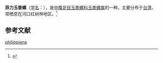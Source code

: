 {{Speciesbox
| name = 菲力玉黍螺
| image = 
| image_width = 
| genus = Littoraria
| species = philippiana
| authority = (Reeve, 1857)
}}
'''菲力玉黍螺'''（[[学名|学名]]：{{lang|la|'''''Littoraria philippiana'''''}}），是[[中腹足目|中腹足目]][[玉黍螺科|玉黍螺科]][[玉黍螺属|玉黍螺属]]的一种。主要分布于[[台湾|台湾]]，常栖息在河口红树林地区。<ref>{{cite web|url=http://shell.sinica.edu.tw/chinese/shellbase_detail.php?science_no=3233|title=国际贝库：菲力玉黍螺|publisher=台湾贝类资料库|accessdate=2009-08-11}}</ref>

== 参考文献 ==
{{reflist|2}}
{{Taxonbar|from=Q6653295}}

[[Category:玉黍螺属|philippiana]]